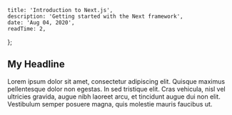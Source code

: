 
    title: 'Introduction to Next.js',
    description: 'Getting started with the Next framework',
    date: 'Aug 04, 2020',
    readTime: 2,
};


## My Headline

Lorem ipsum dolor sit amet, consectetur adipiscing elit. Quisque maximus pellentesque dolor non egestas. In sed tristique elit. Cras vehicula, nisl vel ultricies gravida, augue nibh laoreet arcu, et tincidunt augue dui non elit. Vestibulum semper posuere magna, quis molestie mauris faucibus ut.
